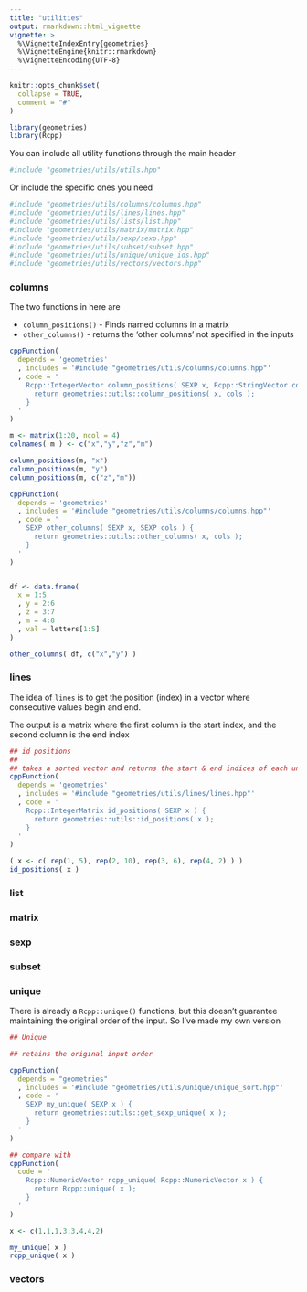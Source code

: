 ```yaml
---
title: "utilities"
output: rmarkdown::html_vignette
vignette: >
  %\VignetteIndexEntry{geometries}
  %\VignetteEngine{knitr::rmarkdown}
  %\VignetteEncoding{UTF-8}
---
```


```r
knitr::opts_chunk$set(
  collapse = TRUE,
  comment = "#"
)
```

```r
library(geometries)
library(Rcpp)
```


You can include all utility functions through the main header

```r
#include "geometries/utils/utils.hpp"
```

Or include the specific ones you need

```r
#include "geometries/utils/columns/columns.hpp"
#include "geometries/utils/lines/lines.hpp"
#include "geometries/utils/lists/list.hpp"
#include "geometries/utils/matrix/matrix.hpp"
#include "geometries/utils/sexp/sexp.hpp"
#include "geometries/utils/subset/subset.hpp"
#include "geometries/utils/unique/unique_ids.hpp"
#include "geometries/utils/vectors/vectors.hpp"
```


### columns

The two functions in here are 

- `column_positions()` - Finds named columns in a matrix
- `other_columns()` - returns the 'other columns' not specified in the inputs

```r

cppFunction(
  depends = 'geometries'
  , includes = '#include "geometries/utils/columns/columns.hpp"'
  , code = '
    Rcpp::IntegerVector column_positions( SEXP x, Rcpp::StringVector cols ) {
      return geometries::utils::column_positions( x, cols );
    }
  '
)

m <- matrix(1:20, ncol = 4)
colnames( m ) <- c("x","y","z","m")

column_positions(m, "x")
column_positions(m, "y")
column_positions(m, c("z","m"))

```



```r

cppFunction(
  depends = 'geometries'
  , includes = '#include "geometries/utils/columns/columns.hpp"'
  , code = '
    SEXP other_columns( SEXP x, SEXP cols ) {
      return geometries::utils::other_columns( x, cols );
    }
  '
)


df <- data.frame(
  x = 1:5
  , y = 2:6
  , z = 3:7
  , m = 4:8
  , val = letters[1:5]
)

other_columns( df, c("x","y") )

```


### lines

The idea of `lines` is to get the position (index) in a vector where consecutive values begin and end.

The output is a matrix where the first column is the start index, and the second column is the end index

```r

## id positions
## 
## takes a sorted vector and returns the start & end indices of each unique element
cppFunction(
  depends = 'geometries'
  , includes = '#include "geometries/utils/lines/lines.hpp"'
  , code = '
    Rcpp::IntegerMatrix id_positions( SEXP x ) {
      return geometries::utils::id_positions( x );
    }
  '
)

( x <- c( rep(1, 5), rep(2, 10), rep(3, 6), rep(4, 2) ) )
id_positions( x )


```

### list

### matrix

### sexp

### subset

### unique

There is already a `Rcpp::unique()` functions, but this doesn't guarantee maintaining the original order of the input. So I've made my own version

```r

## Unique

## retains the original input order

cppFunction(
  depends = "geometries"
  , includes = '#include "geometries/utils/unique/unique_sort.hpp"'
  , code = '
    SEXP my_unique( SEXP x ) {
      return geometries::utils::get_sexp_unique( x );
    }
  '
)

## compare with
cppFunction(
  code = '
    Rcpp::NumericVector rcpp_unique( Rcpp::NumericVector x ) {
      return Rcpp::unique( x );
    }
  '
)

x <- c(1,1,1,3,3,4,4,2)

my_unique( x )
rcpp_unique( x )

```


### vectors






